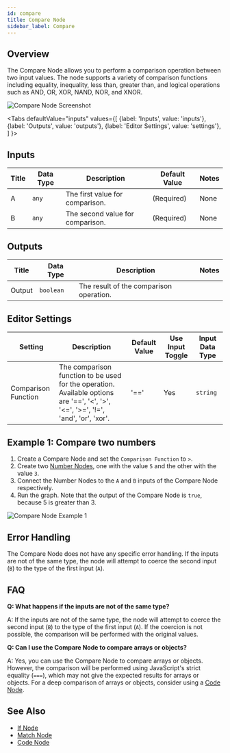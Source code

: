 ```yaml
---
id: compare
title: Compare Node
sidebar_label: Compare
---
```



## Overview

The Compare Node allows you to perform a comparison operation between two input values. The node supports a variety of comparison functions including equality, inequality, less than, greater than, and logical operations such as AND, OR, XOR, NAND, NOR, and XNOR.

![Compare Node Screenshot](./assets/compare-node.png)

<Tabs
  defaultValue="inputs"
  values={[
    {label: 'Inputs', value: 'inputs'},
    {label: 'Outputs', value: 'outputs'},
    {label: 'Editor Settings', value: 'settings'},
  ]
}>

<TabItem value="inputs">

## Inputs

| Title | Data Type | Description                      | Default Value | Notes |
| ----- | --------- | -------------------------------- | ------------- | ----- |
| A     | `any`     | The first value for comparison.  | (Required)    | None  |
| B     | `any`     | The second value for comparison. | (Required)    | None  |

</TabItem>

<TabItem value="outputs">

## Outputs

| Title  | Data Type | Description                             | Notes |
| ------ | --------- | --------------------------------------- | ----- |
| Output | `boolean` | The result of the comparison operation. |       |

</TabItem>

<TabItem value="settings">

## Editor Settings

| Setting             | Description                                                                                                                       | Default Value | Use Input Toggle | Input Data Type |
| ------------------- | --------------------------------------------------------------------------------------------------------------------------------- | ------------- | ---------------- | --------------- |
| Comparison Function | The comparison function to be used for the operation. Available options are '==', '&lt;', '>', '&lt;=', '>=', '!=', 'and', 'or', 'xor'. | '=='          | Yes              | `string`        |

</TabItem>

</Tabs>

## Example 1: Compare two numbers

1. Create a Compare Node and set the `Comparison Function` to `>`.
2. Create two [Number Nodes](./number.mdx), one with the value `5` and the other with the value `3`.
3. Connect the Number Nodes to the `A` and `B` inputs of the Compare Node respectively.
4. Run the graph. Note that the output of the Compare Node is `true`, because 5 is greater than 3.

![Compare Node Example 1](./assets/compare-node-example-01.png)

## Error Handling

The Compare Node does not have any specific error handling. If the inputs are not of the same type, the node will attempt to coerce the second input (`B`) to the type of the first input (`A`).

## FAQ

**Q: What happens if the inputs are not of the same type?**

A: If the inputs are not of the same type, the node will attempt to coerce the second input (`B`) to the type of the first input (`A`). If the coercion is not possible, the comparison will be performed with the original values.

**Q: Can I use the Compare Node to compare arrays or objects?**

A: Yes, you can use the Compare Node to compare arrays or objects. However, the comparison will be performed using JavaScript's strict equality (`===`), which may not give the expected results for arrays or objects. For a deep comparison of arrays or objects, consider using a [Code Node](./code.mdx).

## See Also

- [If Node](./if.mdx)
- [Match Node](./match.mdx)
- [Code Node](./code.mdx)
